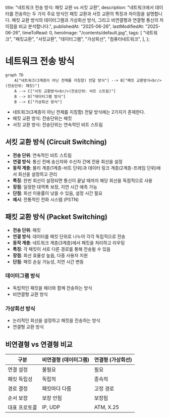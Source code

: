   title: "네트워크 전송 방식: 패킷 교환 vs 서킷 교환",
  description:
    "네트워크에서 데이터를 전송하는 두 가지 주요 방식인 패킷 교환과 서킷 교환의 특징과 차이점을 설명합니다. 패킷 교환 방식의 데이터그램과 가상회선 방식, 그리고 비연결형과 연결형 통신의 차이점을 비교 분석합니다.",
  publishedAt: "2025-06-26",
  lastModifiedAt: "2025-06-26",
  timeToRead: 0,
  heroImage: "/contents/default.jpg",
  tags: [
    "네트워크",
    "패킷교환",
    "서킷교환",
    "데이터그램",
    "가상회선",
    "컴퓨터네트워크",
  ],
};

# 네트워크 전송 방식

```mermaid
graph TD
    A["네트워크(3계층이 아닌 전체를 지칭함) 전달 방식"] --> B["패킷 교환방식<br/>(전송단위: 패킷)"]
    A --> C["서킷 교환방식<br/>(전송단위: 비트 스트림)"]
    B --> D["데이터그램 방식"]
    B --> E["가상회선 방식"]
```

- 네트워크(3계층이 아닌 전체를 지칭함) 전달 방식에는 2가지가 존재한다.
- 패킷 교환 방식: 전송단위는 패킷
- 서킷 교환 방식: 전송단위는 연속적인 비트 스트림

## 서킷 교환 방식 (Circuit Switching)

- **전송 단위**: 연속적인 비트 스트림
- **연결 방식**: 통신 전에 송신자와 수신자 간에 전용 회선을 설정
- **동작 계층**: 물리 계층(1계층-비트 단위)과 데이터 링크 계층(2계층-프레임 단위)에서 회선을 설정하고 관리
- **특징**: 한번 회선이 설정되면 통신이 끝날 때까지 해당 회선을 독점적으로 사용
- **장점**: 일정한 대역폭 보장, 지연 시간 예측 가능
- **단점**: 회선 이용률이 낮을 수 있음, 설정 시간 필요
- **예시**: 전통적인 전화 시스템 (PSTN)

## 패킷 교환 방식 (Packet Switching)

- **전송 단위**: 패킷
- **연결 방식**: 데이터를 패킷 단위로 나누어 각각 독립적으로 전송
- **동작 계층**: 네트워크 계층(3계층)에서 패킷을 처리하고 라우팅
- **특징**: 각 패킷이 서로 다른 경로를 통해 전송될 수 있음
- **장점**: 회선 효율성 높음, 다중 사용자 지원
- **단점**: 패킷 손실 가능성, 지연 시간 변동

### 데이터그램 방식

- 독립적인 패킷을 헤더와 함께 전송하는 방식
- 비연결형 교환 방식

### 가상회선 방식

- 논리적인 회선을 설정하고 패킷을 전송하는 방식
- 연결형 교환 방식

## 비연결형 vs 연결형 비교

| 구분          | 비연결형 (데이터그램) | 연결형 (가상회선) |
| ------------- | --------------------- | ----------------- |
| 연결 설정     | 불필요                | 필요              |
| 패킷 독립성   | 독립적                | 종속적            |
| 경로 결정     | 패킷마다 다름         | 고정 경로         |
| 순서 보장     | 보장 안됨             | 보장됨            |
| 대표 프로토콜 | IP, UDP               | ATM, X.25         |
